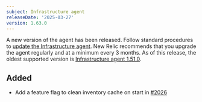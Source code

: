 ```yaml
---
subject: Infrastructure agent
releaseDate: '2025-03-27'
version: 1.63.0
---
```

A new version of the agent has been released. Follow standard procedures to [update the Infrastructure agent](https://docs.newrelic.com/docs/infrastructure/install-configure-manage-infrastructure/update-or-uninstall/update-infrastructure-agent).
New Relic recommends that you upgrade the agent regularly and at a minimum every 3 months. As of this release, the oldest supported version is [Infrastructure agent 1.51.0](https://docs.newrelic.com/docs/release-notes/infrastructure-release-notes/infrastructure-agent-release-notes/new-relic-infrastructure-agent-1510/).

## Added
* Add a feature flag to clean inventory cache on start in [#2026](https://github.com/newrelic/infrastructure-agent/pull/2026)
